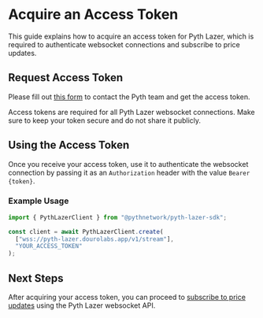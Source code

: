 
# Acquire an Access Token

This guide explains how to acquire an access token for Pyth Lazer, which is required to authenticate websocket connections and subscribe to price updates.

## Request Access Token

Please fill out [this form](https://tally.so/r/nP2lG5) to contact the Pyth team and get the access token.

<Callout type="info">
  Access tokens are required for all Pyth Lazer websocket connections. Make sure
  to keep your token secure and do not share it publicly.
</Callout>

## Using the Access Token

Once you receive your access token, use it to authenticate the websocket connection by passing it as an `Authorization` header with the value `Bearer {token}`.

### Example Usage

```js copy
import { PythLazerClient } from "@pythnetwork/pyth-lazer-sdk";

const client = await PythLazerClient.create(
  ["wss://pyth-lazer.dourolabs.app/v1/stream"],
  "YOUR_ACCESS_TOKEN"
);
```

## Next Steps

After acquiring your access token, you can proceed to [subscribe to price updates](./subscribe-price-updates.mdx) using the Pyth Lazer websocket API.
